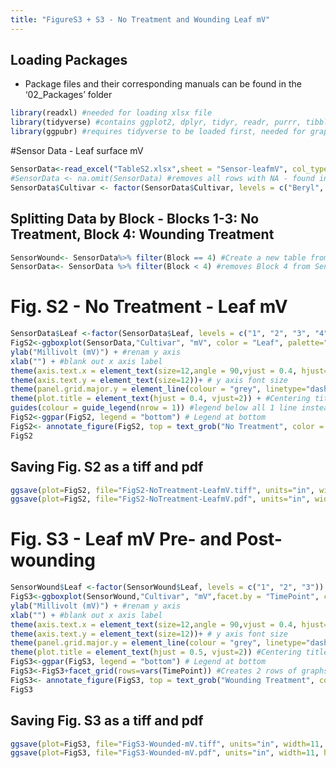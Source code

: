 ---
title: "FigureS3 + S3 - No Treatment and Wounding Leaf mV"
---
## Loading Packages
- Package files and their corresponding manuals can be found in the '02_Packages' folder

```{r include=TRUE, message=FALSE, echo=TRUE}
library(readxl) #needed for loading xlsx file
library(tidyverse) #contains ggplot2, dplyr, tidyr, readr, purrr, tibble, stringr, forcats packages 
library(ggpubr) #requires tidyverse to be loaded first, needed for graphs (e.g. ggboxplot function)
```

#Sensor Data - Leaf surface mV
```{r include=TRUE, message=FALSE, warning=FALSE, echo=FALSE}
SensorData<-read_excel("TableS2.xlsx",sheet = "Sensor-leafmV", col_types = c("text", "numeric","numeric","numeric","numeric","text")) # loading excel, defining which sheet is loaded and defining the type of each column
#SensorData <- na.omit(SensorData) #removes all rows with NA - found in some of WM-12 data
SensorData$Cultivar <- factor(SensorData$Cultivar, levels = c("Beryl", "G122", "Eldorado", "ICA Bunsi", "Montrose", "Othello","WM-1","WM-12")) #order the Cultivars (for graph later on)
```

## Splitting Data by Block - Blocks 1-3: No Treatment, Block 4: Wounding Treatment
```{r include=TRUE, message=FALSE, warning=FALSE, echo=FALSE}
SensorWound<- SensorData%>% filter(Block == 4) #Create a new table from SensorData that just has Block 4 (wounding) - will be used for Figure S3
SensorData<- SensorData %>% filter(Block < 4) #removes Block 4 from SensorData (Wounded Treatment)- will be used for Figure S2
```

# Fig. S2 - No Treatment - Leaf mV
```{r echo=FALSE}
SensorData$Leaf <-factor(SensorData$Leaf, levels = c("1", "2", "3", "4", "5", "6", "7", "8", "9"))  #defines Leaf number as a factor, needed to ensure that the group below can be grouped by Leaf
FigS2<-ggboxplot(SensorData,"Cultivar", "mV", color = "Leaf", palette="grey", title="Sensor - Leaf Surface mV") + #facet.by = group plots by TimePoint (pre and post), and group by color = Leaf, palette is greyscale
ylab("Millivolt (mV)") + #renam y axis
xlab("") + #blank out x axis label
theme(axis.text.x = element_text(size=12,angle = 90,vjust = 0.4, hjust=1)) + # x axis font size + change orientation of x axis labels
theme(axis.text.y = element_text(size=12))+ # y axis font size
theme(panel.grid.major.y = element_line(colour = "grey", linetype="dashed",size=0.5), panel.grid.minor.x = element_line(colour="grey", linetype="blank")) + #adding grid lines to graph, minor grids (0.5) are blank to remove them
theme(plot.title = element_text(hjust = 0.4, vjust=2)) + #Centering title
guides(colour = guide_legend(nrow = 1)) #legend below all 1 line instead of 2 lines
FigS2<-ggpar(FigS2, legend = "bottom") # Legend at bottom
FigS2<- annotate_figure(FigS2, top = text_grob("No Treatment", color = "black", face = "bold", size = 14)) #Adding a main title above the panels
FigS2
```

## Saving Fig. S2 as a tiff and pdf
```{r eval=FALSE, include=FALSE}
ggsave(plot=FigS2, file="FigS2-NoTreatment-LeafmV.tiff", units="in", width=11, height=7.5, dpi=300,compression='lzw')
ggsave(plot=FigS2, file="FigS2-NoTreatment-LeafmV.pdf", units="in", width=11, height=7.5, dpi=300)
```

# Fig. S3 - Leaf mV Pre- and Post-wounding
```{r echo=FALSE}
SensorWound$Leaf <-factor(SensorWound$Leaf, levels = c("1", "2", "3")) #defines Leaf number as a factor, needed to ensure that the group below can be grouped by Leaf
FigS3<-ggboxplot(SensorWound,"Cultivar", "mV",facet.by = "TimePoint", color = "Leaf", palette="grey", title="Sensor - Leaf Surface mV") + #facet.by = group plots by TimePoint (pre and post), and group by color = Leaf, palette is greyscale
ylab("Millivolt (mV)") + #renam y axis
xlab("") + #blank out x axis label
theme(axis.text.x = element_text(size=12,angle = 90,vjust = 0.4, hjust=1)) + # x axis font size + change orientation of x axis labels
theme(axis.text.y = element_text(size=12))+ # y axis font size
theme(panel.grid.major.y = element_line(colour = "grey", linetype="dashed",size=0.5), panel.grid.minor.x = element_line(colour="grey", linetype="blank")) + #adding grid lines to graph, minor grids (0.5) are blank to remove them
theme(plot.title = element_text(hjust = 0.5, vjust=2)) #Centering title
FigS3<-ggpar(FigS3, legend = "bottom") # Legend at bottom
FigS3<-FigS3+facet_grid(rows=vars(TimePoint)) #Creates 2 rows of graphs of Pre and Post
FigS3<- annotate_figure(FigS3, top = text_grob("Wounding Treatment", color = "black", face = "bold", size = 14)) #Adding a main title above the panels
FigS3
```

## Saving Fig. S3 as a tiff and pdf
```{r eval=FALSE, include=FALSE}
ggsave(plot=FigS3, file="FigS3-Wounded-mV.tiff", units="in", width=11, height=7.5, dpi=300,compression='lzw')
ggsave(plot=FigS3, file="FigS3-Wounded-mV.pdf", units="in", width=11, height=7.5, dpi=300)
```

